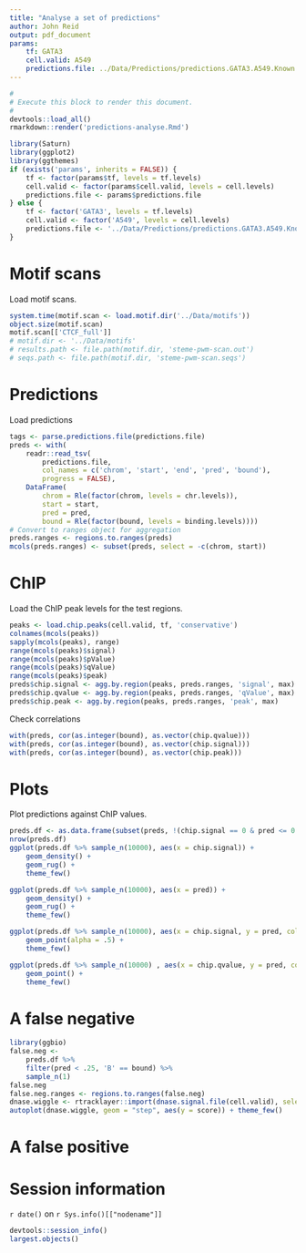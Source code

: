 ```yaml
---
title: "Analyse a set of predictions"
author: John Reid
output: pdf_document
params:
    tf: GATA3
    cell.valid: A549
    predictions.file: ../Data/Predictions/predictions.GATA3.A549.Known.tsv
---
```


```r
#
# Execute this block to render this document.
#
devtools::load_all()
rmarkdown::render('predictions-analyse.Rmd')
```

```r
library(Saturn)
library(ggplot2)
library(ggthemes)
if (exists('params', inherits = FALSE)) {
    tf <- factor(params$tf, levels = tf.levels)
    cell.valid <- factor(params$cell.valid, levels = cell.levels)
    predictions.file <- params$predictions.file
} else {
    tf <- factor('GATA3', levels = tf.levels)
    cell.valid <- factor('A549', levels = cell.levels)
    predictions.file <- '../Data/Predictions/predictions.GATA3.A549.Known.tsv'
}
```


# Motif scans

Load motif scans.
```r
system.time(motif.scan <- load.motif.dir('../Data/motifs'))
object.size(motif.scan)
motif.scan[['CTCF_full']]
# motif.dir <- '../Data/motifs'
# results.path <- file.path(motif.dir, 'steme-pwm-scan.out')
# seqs.path <- file.path(motif.dir, 'steme-pwm-scan.seqs')
```


# Predictions

Load predictions
```r
tags <- parse.predictions.file(predictions.file)
preds <- with(
    readr::read_tsv(
        predictions.file,
        col_names = c('chrom', 'start', 'end', 'pred', 'bound'),
        progress = FALSE),
    DataFrame(
        chrom = Rle(factor(chrom, levels = chr.levels)),
        start = start,
        pred = pred,
        bound = Rle(factor(bound, levels = binding.levels))))
# Convert to ranges object for aggregation
preds.ranges <- regions.to.ranges(preds)
mcols(preds.ranges) <- subset(preds, select = -c(chrom, start))
```


# ChIP

Load the ChIP peak levels for the test regions.
```r
peaks <- load.chip.peaks(cell.valid, tf, 'conservative')
colnames(mcols(peaks))
sapply(mcols(peaks), range)
range(mcols(peaks)$signal)
range(mcols(peaks)$pValue)
range(mcols(peaks)$qValue)
range(mcols(peaks)$peak)
preds$chip.signal <- agg.by.region(peaks, preds.ranges, 'signal', max)
preds$chip.qvalue <- agg.by.region(peaks, preds.ranges, 'qValue', max)
preds$chip.peak <- agg.by.region(peaks, preds.ranges, 'peak', max)
```


Check correlations
```r
with(preds, cor(as.integer(bound), as.vector(chip.qvalue)))
with(preds, cor(as.integer(bound), as.vector(chip.signal)))
with(preds, cor(as.integer(bound), as.vector(chip.peak)))
```


# Plots

Plot predictions against ChIP values.
```r
preds.df <- as.data.frame(subset(preds, !(chip.signal == 0 & pred <= 0.25)))
nrow(preds.df)
ggplot(preds.df %>% sample_n(10000), aes(x = chip.signal)) +
    geom_density() +
    geom_rug() +
    theme_few()

ggplot(preds.df %>% sample_n(10000), aes(x = pred)) +
    geom_density() +
    geom_rug() +
    theme_few()

ggplot(preds.df %>% sample_n(10000), aes(x = chip.signal, y = pred, colour = bound)) +
    geom_point(alpha = .5) +
    theme_few()

ggplot(preds.df %>% sample_n(10000) , aes(x = chip.qvalue, y = pred, color = log10(chip.signal), shape = bound)) +
    geom_point() +
    theme_few()
```


# A false negative

```r
library(ggbio)
false.neg <-
    preds.df %>%
    filter(pred < .25, 'B' == bound) %>%
    sample_n(1)
false.neg
false.neg.ranges <- regions.to.ranges(false.neg)
dnase.wiggle <- rtracklayer::import(dnase.signal.file(cell.valid), selection = false.neg.ranges)
autoplot(dnase.wiggle, geom = "step", aes(y = score)) + theme_few()
```


# A false positive


# Session information

`r date()` on `r Sys.info()[["nodename"]]`
```r
devtools::session_info()
largest.objects()
```


